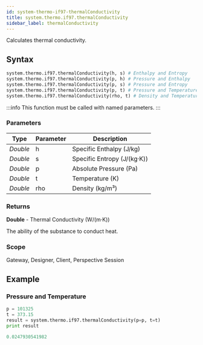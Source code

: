 ```yaml
---
id: system-thermo-if97-thermalConductivity
title: system.thermo.if97.thermalConductivity
sidebar_label: thermalConductivity
---
```


Calculates thermal conductivity.

## Syntax

```python
system.thermo.if97.thermalConductivity(h, s) # Enthalpy and Entropy
system.thermo.if97.thermalConductivity(p, h) # Pressure and Enthalpy
system.thermo.if97.thermalConductivity(p, s) # Pressure and Entropy
system.thermo.if97.thermalConductivity(p, t) # Pressure and Temperature
system.thermo.if97.thermalConductivity(rho, t) # Density and Temperature
```

:::info
This function must be called with named parameters.
:::

### Parameters

<APITable>

| Type     | Parameter | Description                     |
| -------- | --------- | ------------------------------- |
| _Double_ | h         | Specific Enthalpy (J/kg)        |
| _Double_ | s         | Specific Entropy (J/(kg·K))     |
| _Double_ | p         | Absolute Pressure (Pa)          |
| _Double_ | t         | Temperature (K)                |
| _Double_ | rho       | Density (kg/m³)                |

</APITable>

### Returns
__Double__ - Thermal Conductivity (W/(m·K))

The ability of the substance to conduct heat.

### Scope
Gateway, Designer, Client, Perspective Session

## Example

### Pressure and Temperature
```python
p = 101325
t = 373.15
result = system.thermo.if97.thermalConductivity(p=p, t=t)
print result
```

```python title="Result"
0.0247930541982
```